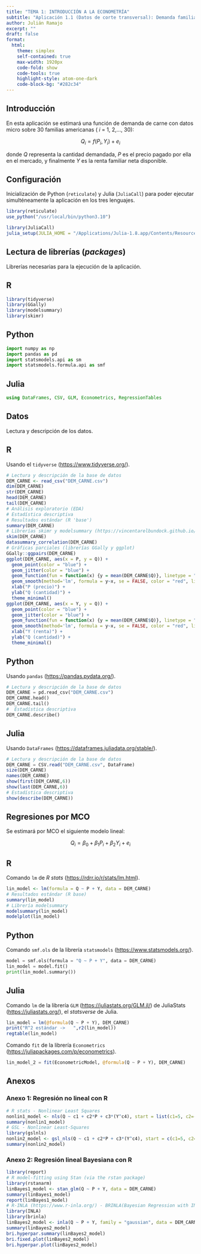 ```yaml
---
title: "TEMA 1: INTRODUCCIÓN A LA ECONOMETRÍA"
subtitle: "Aplicación 1.1 (Datos de corte transversal): Demanda familiar de carne"
author: Julián Ramajo
excerpt: ""
draft: false
format: 
  html:
    theme: simplex
    self-contained: true
    max-width: 1920px
    code-fold: show
    code-tools: true
    highlight-style: atom-one-dark
    code-block-bg: "#282c34"
---
```


## Introducción

En esta aplicación se estimará una función de demanda de carne con datos micro sobre 30 familias americanas ( _i_ = 1, 2,..., 30):

$$Q_{i} = f(P_{i}, Y_{i}) + e_{i}$$

donde *Q* representa la cantidad demandada, *P* es el precio pagado por ella en el mercado, y finalmente *Y* es la renta familiar neta disponible.

## Configuración

Inicialización de Python (`reticulate`) y Julia (`JuliaCall`) para poder ejecutar simulténeamente la aplicación en los tres lenguajes.

```r
library(reticulate)
use_python("/usr/local/bin/python3.10")
```

```r
library(JuliaCall)
julia_setup(JULIA_HOME = "/Applications/Julia-1.8.app/Contents/Resources/julia/bin")
```

## Lectura de librerías (*packages*)

Librerías necesarias para la ejecución de la aplicación.

::: panel-tabset
## R

```r
library(tidyverse)
library(GGally)
library(modelsummary)
library(skimr)
```

## Python

```python
import numpy as np
import pandas as pd
import statsmodels.api as sm
import statsmodels.formula.api as smf
```

## Julia

```julia
using DataFrames, CSV, GLM, Econometrics, RegressionTables
```
:::

## Datos

Lectura y descripción de los datos.

::: panel-tabset
## R

Usando el `tidyverse` (<https://www.tidyverse.org/>).

```r
# Lectura y descripción de la base de datos
DEM_CARNE <- read_csv("DEM_CARNE.csv")
dim(DEM_CARNE)
str(DEM_CARNE)
head(DEM_CARNE)
tail(DEM_CARNE)
# Análisis exploratorio (EDA)
# Estadística descriptiva
# Resultados estándar (R 'base')
summary(DEM_CARNE)
# Librerías skimr y modelsummary (https://vincentarelbundock.github.io/modelsummary/index.html)
skim(DEM_CARNE)
datasummary_correlation(DEM_CARNE)
# Gráficas parciales (librerías GGally y ggplot)
GGally::ggpairs(DEM_CARNE)
ggplot(DEM_CARNE, aes(x = P, y = Q)) +
  geom_point(color = "blue") +
  geom_jitter(color = "blue") +
  geom_function(fun = function(x) {y = mean(DEM_CARNE$Q)}, linetype = "dotdash") +
  geom_smooth(method='lm', formula = y~x, se = FALSE, color = "red", linetype = "dashed") +
  xlab("P (precio)") +
  ylab("Q (cantidad)") +
  theme_minimal()
ggplot(DEM_CARNE, aes(x = Y, y = Q)) +
  geom_point(color = "blue") +
  geom_jitter(color = "blue") +
  geom_function(fun = function(x) {y = mean(DEM_CARNE$Q)}, linetype = "dotdash") +
  geom_smooth(method='lm', formula = y~x, se = FALSE, color = "red", linetype = "dashed") +
  xlab("Y (renta)") +
  ylab("Q (cantidad)") +
  theme_minimal()
```

## Python

Usando `pandas` (<https://pandas.pydata.org/>).

```python
# Lectura y descripción de la base de datos
DEM_CARNE = pd.read_csv("DEM_CARNE.csv")
DEM_CARNE.head()
DEM_CARNE.tail()
#  Estadística descriptiva
DEM_CARNE.describe()
```

## Julia

Usando `DataFrames` (<https://dataframes.juliadata.org/stable/>).

```julia
# Lectura y descripción de la base de datos
DEM_CARNE = CSV.read("DEM_CARNE.csv", DataFrame)
size(DEM_CARNE)
names(DEM_CARNE)
show(first(DEM_CARNE,6))
show(last(DEM_CARNE,6))
# Estadística descriptiva
show(describe(DEM_CARNE))
```
:::

## Regresiones por MCO

Se estimará por MCO el siguiente modelo lineal:

$$Q_i = \beta_0 + \beta_1 P_i + \beta_2 Y_i + e_i$$

::: panel-tabset
## R

Comando `lm` de *R stats* (<https://rdrr.io/r/stats/lm.html>).

```r
lin_model <- lm(formula = Q ~ P + Y, data = DEM_CARNE)
# Resultados estándar (R base)
summary(lin_model)
# Librería modelsummary
modelsummary(lin_model)
modelplot(lin_model)
```

## Python

Comando `smf.ols` de la librería `statsmodels` (<https://www.statsmodels.org/>).

```python
model = smf.ols(formula = "Q ~ P + Y", data = DEM_CARNE)
lin_model = model.fit()
print(lin_model.summary())
```

## Julia

Comando `lm` de la librería `GLM` (<https://juliastats.org/GLM.jl/>) de JuliaStats (<https://juliastats.org/>), el *statsverse* de Julia.

```julia
lin_model = lm(@formula(Q ~ P + Y), DEM_CARNE)
print("R^2 estándar ->   ",r2(lin_model))
regtable(lin_model)
```

Comando `fit` de la librería `Econometrics` (<https://juliapackages.com/p/econometrics>).

```julia
lin_model_2 = fit(EconometricModel, @formula(Q ~ P + Y), DEM_CARNE)
```
:::

## Anexos

### Anexo 1: Regresión no lineal con R

```r
# R stats - Nonlinear Least Squares
nonlin1_model <- nls(Q ~ c1 + c2*P + c3*(Y^c4), start = list(c1=5, c2=-0.5, c3=0.01, c4=3), data = DEM_CARNE)
summary(nonlin1_model)
# GSL - Nonlinear Least-Squares 
library(gslnls)
nonlin2_model <- gsl_nls(Q ~ c1 + c2*P + c3*(Y^c4), start = c(c1=5, c2=-0.5, c3=0.01, c4=3), data = DEM_CARNE)
summary(nonlin2_model)
```

### Anexo 2: Regresión lineal Bayesiana con R

```r
library(report)
# R model-fitting using Stan (via the rstan package) 
library(rstanarm)
linBayes1_model <- stan_glm(Q ~ P + Y, data = DEM_CARNE)
summary(linBayes1_model)
report(linBayes1_model)
# R-INLA (https://www.r-inla.org/) - BRINLA(Bayesian Regression with INLA).
library(INLA)
library(brinla)
linBayes2_model <- inla(Q ~ P + Y, family = "gaussian", data = DEM_CARNE)
summary(linBayes2_model)
bri.hyperpar.summary(linBayes2_model)
bri.fixed.plot(linBayes2_model)
bri.hyperpar.plot(linBayes2_model)
```
